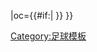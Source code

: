{{fb team |t=-{zh-hans:伊普斯维奇;zh-hk:葉士域治}- |tan=伊普斯维奇城足球俱乐部 |tc=ENG |abb={{#if:{{{abb|}}}|IPS{{0}}}} |oc={{#if:{{{oc|}}}|{{{oc}}} }} }}<!--
--><noinclude>[[Category:足球模板]]</noinclude>